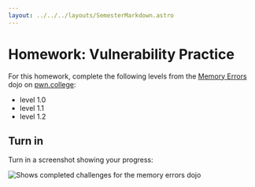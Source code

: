 ```yaml
---
layout: ../../../layouts/SemesterMarkdown.astro
---
```



# Homework: Vulnerability Practice

For this homework, complete the following levels from the
[Memory Errors](https://pwn.college/program-security/memory-errors/) dojo on
[pwn.college](https://pwn.college/):

- level 1.0
- level 1.1
- level 1.2

## Turn in

Turn in a screenshot showing your progress:

<Image
  src={memory_errors_dojo}
  alt="Shows completed challenges for the memory errors dojo"
/>
